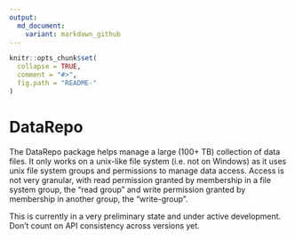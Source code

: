 ```yaml
---
output:
  md_document:
    variant: markdown_github
---
```


<!-- README.md is generated from README.Rmd. Please edit that file -->

```r
knitr::opts_chunk$set(
  collapse = TRUE,
  comment = "#>",
  fig.path = "README-"
)
```

# DataRepo

The DataRepo package helps manage a large (100+ TB) collection of data files. It
only works on a unix-like file system (i.e. not on Windows) as it uses unix file
system groups and permissions to manage data access. Access is not very
granular, with read permission granted by membership in a file system group, the
"read group" and write permission granted by membership in another group, the
"write-group".

This is currently in a very preliminary state and under active development.
Don't count on API consistency across versions yet.

